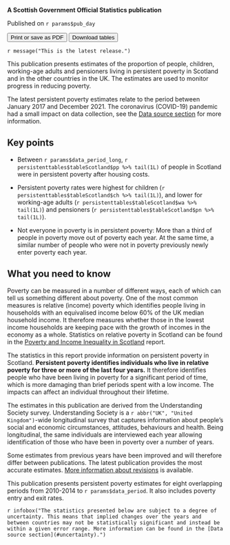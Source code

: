 **A Scottish Government Official Statistics publication**

Published on `r params$pub_day`

<button onclick = "window.print();" class = "btn noprint" >
  Print or save as PDF
</button>
<button onclick="location.href='download.html'" class = "btn noprint">
  Download tables
</button>

`r message("This is the latest release.")`

This publication presents estimates of the proportion of people, children, working-age adults and pensioners living in persistent poverty in Scotland and in the other countries in the UK. The estimates are used to monitor progress in reducing poverty.

The latest persistent poverty estimates relate to the period between January 2017 and December 2021. The coronavirus (COVID-19) pandemic had a small impact on data collection, see the [Data source section](#corona-impact) for more information.

## Key points

- Between `r params$data_period_long`, `r persistenttables$tableScotland$pp %>% tail(1L)` of people in Scotland were in persistent poverty after housing costs. 

- Persistent poverty rates were highest for children (`r persistenttables$tableScotland$ch %>% tail(1L)`), and lower for working-age adults (`r persistenttables$tableScotland$wa %>% tail(1L)`) and pensioners (`r persistenttables$tableScotland$pn %>% tail(1L)`). 

- Not everyone in poverty is in persistent poverty: More than a third of people in poverty move out of poverty each year. At the same time, a similar number of people who were not in poverty previously newly enter poverty each year.

## What you need to know

Poverty can be measured in a number of different ways, each of which can tell us something different about poverty. One of the most common measures is relative (income) poverty which identifies people living in households with an equivalised income below 60% of the UK median household income. It therefore measures whether those in the lowest income households are keeping pace with the growth of incomes in the economy as a whole. Statistics on relative poverty in Scotland can be found in the [Poverty and Income Inequality in Scotland](.) report.

The statistics in this report provide information on persistent poverty in Scotland. **Persistent poverty identifies individuals who live in relative poverty for three or more of the last four years.** It therefore identifies people who have been living in poverty for a significant period of time, which is more damaging than brief periods spent with a low income. The impacts can affect an individual throughout their lifetime.

The estimates in this publication are derived from the Understanding Society survey. Understanding Society is a `r abbr("UK", "United Kingdom")`-wide longitudinal survey that captures information about people’s social and economic circumstances, attitudes, behaviours and health. Being longitudinal, the same individuals are interviewed each year allowing identification of those who have been in poverty over a number of years.

Some estimates from previous years have been improved and will therefore differ between publications. The latest publication provides the most accurate estimates. [More information about revisions](#revisions) is available.

This publication presents persistent poverty estimates for eight overlapping periods from 2010-2014 to `r params$data_period`. It also includes poverty entry and exit rates.

`r infobox("The statistics presented below are subject to a degree of uncertainty. This means that implied changes over the years and between countries may not be statistically significant and instead be within a given error range. More information can be found in the [Data source section](#uncertainty).")`
